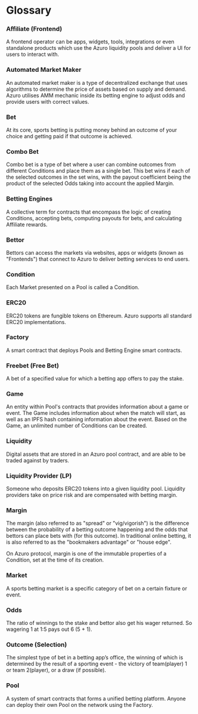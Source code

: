 # Glossary

### Affiliate (Frontend)

A frontend operator can be apps, widgets, tools, integrations or even standalone products which use the Azuro
liquidity pools and deliver a UI for users to interact with.

### Automated Market Maker

An automated market maker is a type of decentralized exchange that uses algorithms to determine the price of assets
based on supply and demand. Azuro utilises AMM mechanic inside its betting engine to adjust odds and provide users with
correct values.

### Bet

At its core, sports betting is putting money behind an outcome of your choice and getting paid if that outcome is achieved.

### Combo Bet

Combo bet is a type of bet where a user can combine outcomes from different Conditions and place them as a single bet.
This bet wins if each of the selected outcomes in the set wins, with the payout coefficient being the product of the
selected Odds taking into account the applied Margin.

### Betting Engines

A collective term for contracts that encompass the logic of creating Conditions, accepting bets, computing payouts
for bets, and calculating Affiliate rewards.

### Bettor

Bettors can access the markets via websites, apps or widgets (known as "Frontends") that connect to Azuro to deliver
betting services to end users.

### Condition

Each Market presented on a Pool is called a Condition.

### ERC20

ERC20 tokens are fungible tokens on Ethereum. Azuro supports all standard ERC20 implementations.

### Factory

A smart contract that deploys Pools and Betting Engine smart contracts.

### Freebet (Free Bet)

A bet of a specified value for which a betting app offers to pay the stake.

### Game

An entity within Pool's contracts that provides information about a game or event. The Game includes
information about when the match will start, as well as an IPFS hash containing information about the event.
Based on the Game, an unlimited number of Conditions can be created.

### Liquidity

Digital assets that are stored in an Azuro pool contract, and are able to be traded against by traders.

### Liquidity Provider (LP)

Someone who deposits ERC20 tokens into a given liquidity pool. Liquidity providers take on price risk and are
compensated with betting margin.

### Margin

The margin (also referred to as "spread" or "vig/vigorish") is the difference between the probability of a betting
outcome happening and the odds that bettors can place bets with (for this outcome). In traditional
online betting, it is also referred to as the "bookmakers advantage" or "house edge".

On Azuro protocol, margin is one of the immutable properties of a Condition, set at the time of its creation.

### Market

A sports betting market is a specific category of bet on a certain fixture or event.

### Odds

The ratio of winnings to the stake and bettor also get his wager returned. So wagering 1 at 1:5 pays out 6 (5 + 1).

### Outcome (Selection)

The simplest type of bet in a betting app’s office, the winning of which is determined by the result of a sporting
event - the victory of team(player) 1 or team 2(player), or a draw (if possible).

### Pool

A system of smart contracts that forms a unified betting platform. Anyone can deploy their own Pool on the network
using the Factory.
